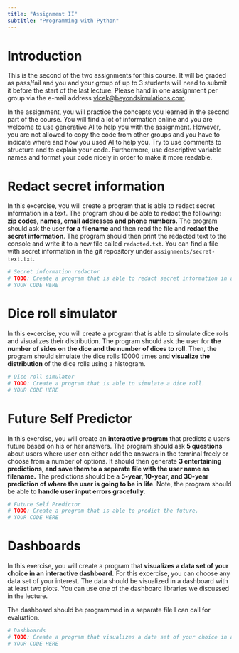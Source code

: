 ```yaml
---
title: "Assignment II"
subtitle: "Programming with Python"
---
```


# Introduction
This is the second of the two assignments for this course. It will be graded as pass/fail and you and your group of up to 3 students will need to submit it before the start of the last lecture. Please hand in one assignment per group via the e-mail address [vlcek@beyondsimulations.com](mailto:vlcek@beyondsimulations.com).

In the assignment, you will practice the concepts you learned in the second part of the course. You will find a lot of information online and you are welcome to use generative AI to help you with the assignment. However, you are not allowed to copy the code from other groups and you have to indicate where and how you used AI to help you. Try to use comments to structure and to explain your code. Furthermore, use descriptive variable names and format your code nicely in order to make it more readable.

# Redact secret information
In this excercise, you will create a program that is able to redact secret information in a text. The program should be able to redact the following: **zip codes, names, email addresses and phone numbers.** The program should ask the user **for a filename** and then read the file and **redact the secret information**. The program should then print the redacted text to the console and write it to a new file called `redacted.txt`. You can find a file with secret information in the git repository under `assignments/secret-text.txt`.

```python
# Secret information redactor
# TODO: Create a program that is able to redact secret information in a text.
# YOUR CODE HERE
```

# Dice roll simulator
In this excercise, you will create a program that is able to simulate dice rolls and visualizes their distribution. The program should ask the user for **the number of sides on the dice and the number of dices to roll**. Then, the program should simulate the dice rolls 10000 times and **visualize the distribution** of the dice rolls using a histogram.

```python
# Dice roll simulator
# TODO: Create a program that is able to simulate a dice roll.
# YOUR CODE HERE
```

# Future Self Predictor

In this exercise, you will create an **interactive program** that predicts a users future based on his or her answers. The program should ask **5 questions** about users where user can either add the answers in the terminal freely or choose from a number of options. It should then generate **3 entertaining predictions, and save them to a separate file with the user name as filename.** The predictions should be a **5-year, 10-year, and 30-year prediction of where the user is going to be in life**. Note, the program should be able to **handle user input errors gracefully.**

```python
# Future Self Predictor
# TODO: Create a program that is able to predict the future.
# YOUR CODE HERE
```

# Dashboards

In this exercise, you will create a program that **visualizes a data set of your choice in an interactive dashboard.** For this excercise, you can choose any data set of your interest. The data should be visualized in a dashboard with at least two plots. You can use one of the dashboard libraries we discussed in the lecture.

:::{.callout-note}

The dashboard should be programmed in a separate file I can call for evaluation.

:::

```python
# Dashboards
# TODO: Create a program that visualizes a data set of your choice in a dashboard.
# YOUR CODE HERE
```
